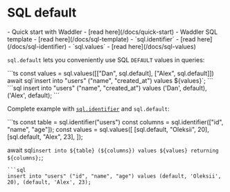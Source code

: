 
# SQL default
<Prerequisites>
- Quick start with Waddler - [read here](/docs/quick-start)
- Waddler SQL template - [read here](/docs/sql-template)
- `sql.identifier` - [read here](/docs/sql-identifier)
- `sql.values` - [read here](/docs/sql-values)
</Prerequisites>
<br/>

`sql.default` lets you conveniently use SQL `DEFAULT` values in queries:
<Section>
```ts
const values = sql.values([["Dan", sql.default], ["Alex", sql.default]])
await sql`insert into "users" ("name", "created_at") values ${values}`;
```
```sql
insert into "users" ("name", "created_at") values ('Dan', default), ('Alex', default);
```
</Section>

Complete example with [`sql.identifier`](/docs/sql-identifier) and `sql.default`:
<Section>
```ts
const table = sql.identifier("users")
const columns = sql.identifier(["id", "name", "age"]);
const values = sql.values([
  [sql.default, "Oleksii", 20],
  [sql.default, "Alex", 23],
]);

await sql`insert into ${table} (${columns}) values ${values} returning ${columns};`;
```
```sql
insert into "users" ("id", "name", "age") values (default, 'Oleksii', 20), (default, 'Alex', 23);
```
</Section>